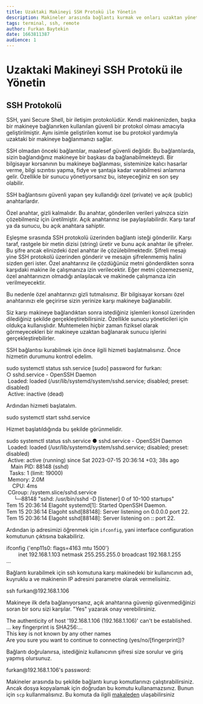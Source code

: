```yaml
---
title: Uzaktaki Makineyi SSH Protokü ile Yönetin
description: Makineler arasında bağlantı kurmak ve onları uzaktan yönetmek kolay, peki ya her yöntem güvenli mi?
tags: terminal, ssh, remote
author: Furkan Baytekin
date: 1663811387
audience: 1
---
```



# Uzaktaki Makineyi SSH Protokü ile Yönetin

## SSH Protokolü

SSH, yani Secure Shell, bir iletişim protokolüdür. Kendi makinenizden, başka bir makineye bağlanırken kullanılan güvenli bir protokol olması amacıyla geliştirilmiştir. Aynı isimle geliştirilen komut ise bu protokol yardımıyla uzaktaki bir makineye bağlanmanızı sağlar.

SSH olmadan önceki bağlantılar, maalesef güvenli değildir. Bu bağlantılarda, sizin bağlandığınız makineye bir başkası da bağlanabilmekteydi. Bir bilgisayar korsanının bu makineye bağlanması, sisteminize kalıcı hasarlar verme, bilgi sızıntısı yapma, fidye ve şantaja kadar varabilmesi anlamına gelir. Özellikle bir sunucu yönetiyorsanız bu, isteyeceğiniz en son şey olabilir.

SSH bağlantısını güvenli yapan şey kullandığı özel (private) ve açık (public) anahtarlardır.

Özel anahtar, gizli kalmalıdır. Bu anahtar, gönderilen verileri yalnızca sizin çözebilmeniz için üretilmiştir. Açık anahtarınız ise paylaşılabilirdir. Karşı taraf ya da sunucu, bu açık anahtara sahiptir.

Eşleşme sırasında SSH protokolü üzerinden bağlantı isteği gönderilir. Karşı taraf, rastgele bir metin dizisi (string) üretir ve bunu açık anahtar ile şifreler. Bu şifre ancak elinizdeki özel anahtar ile çözülebilmektedir. Şifreli mesajı yine SSH protokolü üzerinden gönderir ve mesajın şifrelenmemiş halini sizden geri ister. Özel anahtarınız ile çözdüğünüz metni gönderdikten sonra karşıdaki makine ile çalışmanıza izin verilecektir. Eğer metni çözemezseniz, özel anahtarınızın olmadığı anlaşılacak ve makinede çalışmanıza izin verilmeyecektir.

Bu nedenle özel anahtarınızı gizli tutmalısınız. Bir bilgisayar korsanı özel anahtarınızı ele geçirirse sizin yerinize karşı makineye bağlanabilir.

Siz karşı makineye bağlandıktan sonra istediğiniz işlemleri konsol üzerinden dilediğiniz şekilde gerçekleştirebilirsiniz. Özellikle sunucu yöneticileri için oldukça kullanışlıdır. Muhtemelen hiçbir zaman fiziksel olarak görmeyecekleri bir makineye uzaktan bağlanarak sunucu işlerini gerçekleştirebilirler.

SSH bağlantısı kurabilmek için önce ilgili hizmeti başlatmalısınız. Önce hizmetin durumunu kontrol edelim.

<Window>
  <Terminal> sudo systemctl status ssh.service </Terminal>
  <Output>[sudo] password for furkan:<br />
○ sshd.service - OpenSSH Daemon<br />
&nbsp;Loaded: loaded (/usr/lib/systemd/system/sshd.service; <span style={{color:"yellow"}}>disabled</span>; preset: <span style={{color:"yellow"}}>disabled</span>)<br />
&nbsp;Active: inactive (dead) </Output>
</Window>

Ardından hizmeti başlatalım.

<Window>
  <Terminal>sudo systemctl start sshd.service  </Terminal>
</Window>

Hizmet başlatıldığında bu şekilde görünmelidir.

<Window>
  <Terminal> sudo systemctl status ssh.service </Terminal>
  <Output><span style={{color:"green"}}>●</span> sshd.service - OpenSSH Daemon<br />
&nbsp;Loaded: loaded (/usr/lib/systemd/system/sshd.service; <span style={{color:"yellow"}}>disabled</span>; preset: <span style={{color:"yellow"}}>disabled</span>)<br />
&nbsp;Active: <span style={{color:"green"}}>active (running)</span> since Sat 2023-07-15 20:36:14 +03; 38s ago<br />
&nbsp;&nbsp;&nbsp;Main PID: 88148 (sshd)<br />
&nbsp;&nbsp;Tasks: 1 (limit: 19000)<br />
&nbsp;Memory: 2.0M<br />
&nbsp;&nbsp;&nbsp;&nbsp;CPU: 4ms<br />
&nbsp;CGroup: /system.slice/sshd.service<br />
&nbsp;&nbsp;&nbsp;&nbsp;&nbsp;└─88148 "sshd: /usr/bin/sshd -D [listener] 0 of 10-100 startups"<br />
Tem 15 20:36:14 Elagoht systemd[1]: Started OpenSSH Daemon.<br />
Tem 15 20:36:14 Elagoht sshd[88148]: Server listening on 0.0.0.0 port 22.<br />
Tem 15 20:36:14 Elagoht sshd[88148]: Server listening on :: port 22. </Output>
</Window>


Ardından ip adresimizi öğrenmek için `ifconfig`, yani interface configuration komutunun çıktısına bakabiliriz.

<Window>
  <Terminal>ifconfig</Terminal>
  <Output>{'enp11s0: flags=4163<UP,BROADCAST,RUNNING,MULTICAST>  mtu 1500'}<br />
&nbsp;&nbsp;&nbsp;&nbsp;&nbsp;&nbsp;&nbsp;&nbsp;inet 192.168.1.103  netmask 255.255.255.0  broadcast 192.168.1.255<br />
...</Output>
</Window>

Bağlantı kurabilmek için ssh komutuna karşı makinedeki bir kullanıcının adı, kuyruklu a ve makinenin IP adresini parametre olarak vermelisiniz.

<Window>
  <Terminal>ssh furkan@192.168.1.106</Terminal>
</Window>

Makineye ilk defa bağlanıyorsanız, açık anahtarına güvenip güvenmediğinizi soran bir soru sizi karşılar. "Yes" yazarak onay verebilirsiniz.

<Window>
  <Output>The authenticity of host '192.168.1.106 (192.168.1.106)' can't be established.<br />
... key fingerprint is SHA256:...<br/>
This key is not known by any other names<br/>
Are you sure you want to continue to connecting (yes/no/[fingerprint])?</Output>
</Window>

Bağlantı doğrulanırsa, istediğiniz kullanıcının şifresi size sorulur ve giriş yapmış olursunuz.

<Window>
  <Output>furkan@192.168.1.106's password:</Output>
  <Terminal prompt={`─[furkan]─[Elagoht]─[~]─[$]`}></Terminal>
</Window>

Makineler arasında bu şekilde bağlantı kurup komutlarınızı çalıştırabilirsiniz. Ancak dosya kopyalamak için doğrudan bu komutu kullanamazsınız. Bunun için `scp` kullanmalısınız. Bu komuta da ilgili [makaleden](/makale/rehber/scp_ile_makineler_arasi_dosya_aktarimi) ulaşabilirsiniz